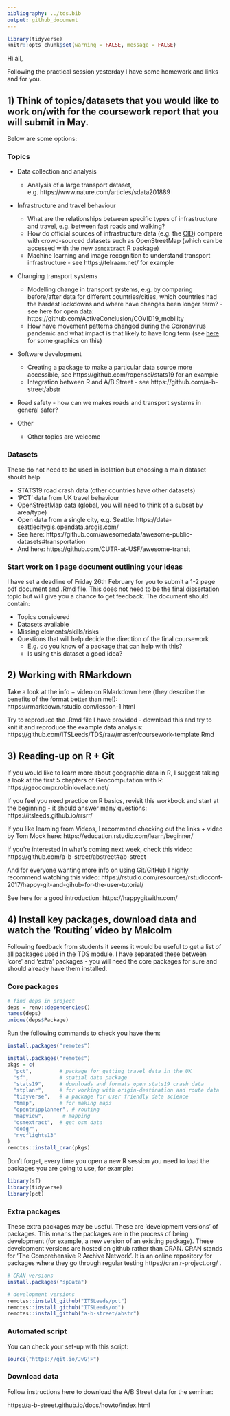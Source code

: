 ```yaml
---
bibliography: ../tds.bib
output: github_document
---
```


<!-- message to students, 2021-01-28 -->

```r
library(tidyverse)
knitr::opts_chunk$set(warning = FALSE, message = FALSE)
```


Hi all,

Following the practical session yesterday I have some homework and links and for you.

## 1) Think of topics/datasets that you would like to work on/with for the coursework report that you will submit in May.
Below are some options:

### Topics

- Data collection and analysis
  - Analysis of a large transport dataset, e.g. https://www.nature.com/articles/sdata201889

- Infrastructure and travel behaviour
  - What are the relationships between specific types of infrastructure and travel, e.g. between fast roads and walking?
  - How do official sources of infrastructure data (e.g. the [CID](https://github.com/PublicHealthDataGeek/CycleInfraLnd/)) compare with crowd-sourced datasets such as OpenStreetMap (which can be accessed with the new [`osmextract` R package](https://github.com/ropensci/osmextract))
  - Machine learning and image recognition to understand transport infrastructure - see https://telraam.net/ for example 

- Changing transport systems
  - Modelling change in transport systems, e.g. by comparing before/after data for different countries/cities, which countries had the hardest lockdowns and where have changes been longer term? - see here for open data: https://github.com/ActiveConclusion/COVID19_mobility
  - How have movement patterns changed during the Coronavirus pandemic and what impact is that likely to have long term (see [here](https://saferactive.github.io/trafficalmr/articles/report3.html) for some graphics on this)
  
- Software development
  - Creating a package to make a particular data source more accessible, see https://github.com/ropensci/stats19 for an example
  - Integration between R and A/B Street - see https://github.com/a-b-street/abstr
  
- Road safety - how can we makes roads and transport systems in general safer?
  
- Other
  - Other topics are welcome
  
### Datasets 

These do not need to be used in isolation but choosing a main dataset should help

- STATS19 road crash data (other countries have other datasets)
- 'PCT' data from UK travel behaviour
- OpenStreetMap data (global, you will need to think of a subset by area/type)
- Open data from a single city, e.g. Seattle: https://data-seattlecitygis.opendata.arcgis.com/
- See here: https://github.com/awesomedata/awesome-public-datasets#transportation
- And here: https://github.com/CUTR-at-USF/awesome-transit

### Start work on 1 page document outlining your ideas

I have set a deadline of Friday 26th February for you to submit a 1-2 page pdf document and .Rmd file.
This does not need to be the final dissertation topic but will give you a chance to get feedback.
The document should contain:

- Topics considered
- Datasets available
- Missing elements/skills/risks
- Questions that will help decide the direction of the final coursework
  - E.g. do you know of a package that can help with this?
  - Is using this dataset a good idea?
  
<!-- Peer-to-peer feedback will help you develop your ideas. -->

## 2) Working with RMarkdown

Take a look at the info + video on RMarkdown here (they describe the benefits of the format better than me!): https://rmarkdown.rstudio.com/lesson-1.html

Try to reproduce the .Rmd file I have provided - download this and try to knit it and reproduce the example data analysis: https://github.com/ITSLeeds/TDS/raw/master/coursework-template.Rmd

## 3) Reading-up on R + Git 

If you would like to learn more about geographic data in R, I suggest taking a look at the first 5 chapters of Geocomputation with R: https://geocompr.robinlovelace.net/

If you feel you need practice on R basics, revisit this workbook and start at the beginning - it should answer many questions: https://itsleeds.github.io/rrsrr/

If you like learning from Videos, I recommend checking out the links + video by Tom Mock here: https://education.rstudio.com/learn/beginner/

If you're interested in what's coming next week, check this video: https://github.com/a-b-street/abstreet#ab-street

And for everyone wanting more info on using Git/GitHub I highly recommend watching this video: https://rstudio.com/resources/rstudioconf-2017/happy-git-and-gihub-for-the-user-tutorial/

See here for a good introduction: https://happygitwithr.com/

## 4) Install key packages, download data and watch the 'Routing' video by Malcolm

Following feedback from students it seems it would be useful to get a list of all packages used in the TDS module. 
I have separated these between 'core' and 'extra' packages - you will need the core packages for sure and should already have them installed.

### Core packages

```r
# find deps in project
deps = renv::dependencies()
names(deps)
unique(deps$Package)
```


Run the following commands to check you have them:

```r
install.packages("remotes")
```

```r
install.packages("remotes")
pkgs = c(
  "pct",         # package for getting travel data in the UK
  "sf",          # spatial data package
  "stats19",     # downloads and formats open stats19 crash data
  "stplanr",     # for working with origin-destination and route data
  "tidyverse",   # a package for user friendly data science
  "tmap",        # for making maps
  "opentripplanner", # routing
  "mapview",      # mapping
  "osmextract",  # get osm data
  "dodgr",
  "nycflights13"
)
remotes::install_cran(pkgs)
```

Don't forget, every time you open a new R session you need to load the packages you are going to use, for example:

``` r
library(sf)
library(tidyverse)
library(pct)
```

### Extra packages

These extra packages may be useful.  These are 'development versions' of packages.  This means the packages are in the process of being development (for example, a new version of an existing package).  These development versions are hosted on github rather than CRAN.  CRAN stands for 'The Comprehensive R Archive Network'.  It is an online repository for packages where they go through regular testing https://cran.r-project.org/ .  

``` r
# CRAN versions
install.packages("spData")

# development versions
remotes::install_github("ITSLeeds/pct")
remotes::install_github("ITSLeeds/od")
remotes::install_github("a-b-street/abstr")
```

### Automated script

You can check your set-up with this script:

```r
source("https://git.io/JvGjF")
```


### Download data

Follow instructions here to download the A/B Street data for the seminar:

 https://a-b-street.github.io/docs/howto/index.html


